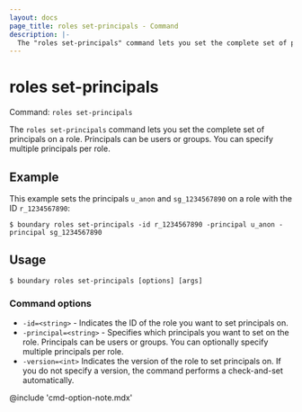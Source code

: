 ```yaml
---
layout: docs
page_title: roles set-principals - Command
description: |-
  The "roles set-principals" command lets you set the complete set of principals on a role. Principals can be users or groups.
---
```


# roles set-principals

Command: `roles set-principals`

The `roles set-principals` command lets you set the complete set of principals on a role.
Principals can be users or groups.
You can specify multiple principals per role.

## Example

This example sets the principals `u_anon` and `sg_1234567890` on a role with the ID `r_1234567890`:

```shell-session
$ boundary roles set-principals -id r_1234567890 -principal u_anon -principal sg_1234567890
```

## Usage

<CodeBlockConfig hideClipboard>

```shell-session
$ boundary roles set-principals [options] [args]
```

</CodeBlockConfig>

### Command options

- `-id=<string>` - Indicates the ID of the role you want to set principals on.
- `-principal=<string>` - Specifies which principals you want to set on the role.
Principals can be users or groups.
You can optionally specify multiple principals per role.
- `-version=<int>` Indicates the version of the role to set principals on.
If you do not specify a version, the command performs a check-and-set automatically.

@include 'cmd-option-note.mdx'